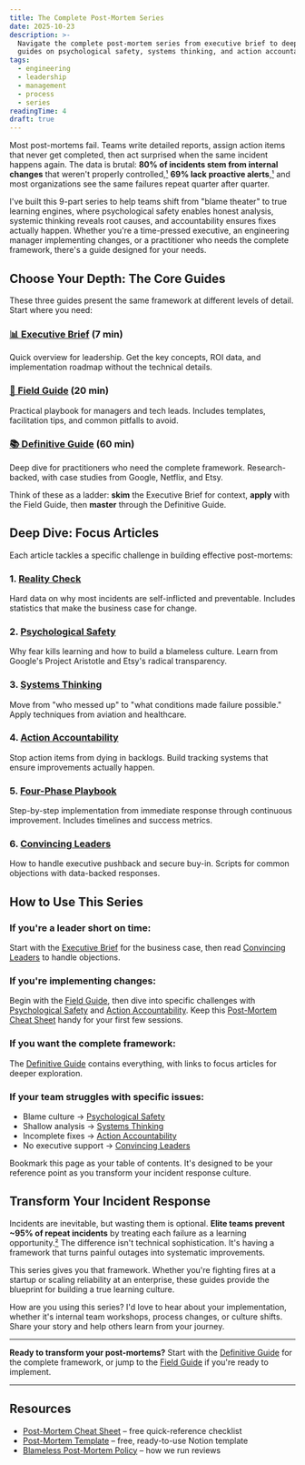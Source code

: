 ```yaml
---
title: The Complete Post-Mortem Series
date: 2025-10-23
description: >-
  Navigate the complete post-mortem series from executive brief to deep-dive
  guides on psychological safety, systems thinking, and action accountability.
tags:
  - engineering
  - leadership
  - management
  - process
  - series
readingTime: 4
draft: true
---
```




Most post-mortems fail. Teams write detailed reports, assign action items that never get completed, then act surprised when the same incident happens again. The data is brutal: **80% of incidents stem from internal changes** that weren't properly controlled,[¹](/articles/post-mortem-definitive-guide#user-content-fn-1) **69% lack proactive alerts**,[¹](/articles/post-mortem-definitive-guide#user-content-fn-1) and most organizations see the same failures repeat quarter after quarter.

I've built this 9-part series to help teams shift from "blame theater" to true learning engines, where psychological safety enables honest analysis, systemic thinking reveals root causes, and accountability ensures fixes actually happen. Whether you're a time-pressed executive, an engineering manager implementing changes, or a practitioner who needs the complete framework, there's a guide designed for your needs.

## Choose Your Depth: The Core Guides

These three guides present the same framework at different levels of detail. Start where you need:

### [📊 Executive Brief](/articles/post-mortem-executive-brief) (7 min)
Quick overview for leadership. Get the key concepts, ROI data, and implementation roadmap without the technical details.

### [🔧 Field Guide](/articles/post-mortem-field-guide) (20 min)
Practical playbook for managers and tech leads. Includes templates, facilitation tips, and common pitfalls to avoid.

### [📚 Definitive Guide](/articles/post-mortem-definitive-guide) (60 min)
Deep dive for practitioners who need the complete framework. Research-backed, with case studies from Google, Netflix, and Etsy.

Think of these as a ladder: **skim** the Executive Brief for context, **apply** with the Field Guide, then **master** through the Definitive Guide.

## Deep Dive: Focus Articles

Each article tackles a specific challenge in building effective post-mortems:

### 1. [Reality Check](/articles/post-mortem-reality-check)
Hard data on why most incidents are self-inflicted and preventable. Includes statistics that make the business case for change.

### 2. [Psychological Safety](/articles/post-mortem-psychological-safety)
Why fear kills learning and how to build a blameless culture. Learn from Google's Project Aristotle and Etsy's radical transparency.

### 3. [Systems Thinking](/articles/post-mortem-systems-thinking)
Move from "who messed up" to "what conditions made failure possible." Apply techniques from aviation and healthcare.

### 4. [Action Accountability](/articles/post-mortem-action-accountability)
Stop action items from dying in backlogs. Build tracking systems that ensure improvements actually happen.

### 5. [Four-Phase Playbook](/articles/post-mortem-implementation-playbook)
Step-by-step implementation from immediate response through continuous improvement. Includes timelines and success metrics.

### 6. [Convincing Leaders](/articles/post-mortem-leadership-buy-in)
How to handle executive pushback and secure buy-in. Scripts for common objections with data-backed responses.

## How to Use This Series

### If you're a leader short on time:
Start with the [Executive Brief](/articles/post-mortem-executive-brief) for the business case, then read [Convincing Leaders](/articles/post-mortem-leadership-buy-in) to handle objections.

### If you're implementing changes:
Begin with the [Field Guide](/articles/post-mortem-field-guide), then dive into specific challenges with [Psychological Safety](/articles/post-mortem-psychological-safety) and [Action Accountability](/articles/post-mortem-action-accountability). Keep this [Post-Mortem Cheat Sheet](https://benjamincharity.notion.site/Post-Mortem-Cheat-Sheet-27b6edefd08e807ab127d93c09411e63) handy for your first few sessions.

### If you want the complete framework:
The [Definitive Guide](/articles/post-mortem-definitive-guide) contains everything, with links to focus articles for deeper exploration.

### If your team struggles with specific issues:
- Blame culture → [Psychological Safety](/articles/post-mortem-psychological-safety)
- Shallow analysis → [Systems Thinking](/articles/post-mortem-systems-thinking)
- Incomplete fixes → [Action Accountability](/articles/post-mortem-action-accountability)
- No executive support → [Convincing Leaders](/articles/post-mortem-leadership-buy-in)

Bookmark this page as your table of contents. It's designed to be your reference point as you transform your incident response culture.

## Transform Your Incident Response

Incidents are inevitable, but wasting them is optional. **Elite teams prevent ~95% of repeat incidents** by treating each failure as a learning opportunity.[²](/articles/post-mortem-definitive-guide#user-content-fn-2) The difference isn't technical sophistication. It's having a framework that turns painful outages into systematic improvements.

This series gives you that framework. Whether you're fighting fires at a startup or scaling reliability at an enterprise, these guides provide the blueprint for building a true learning culture.

How are you using this series? I'd love to hear about your implementation, whether it's internal team workshops, process changes, or culture shifts. Share your story and help others learn from your journey.

---

**Ready to transform your post-mortems?** Start with the [Definitive Guide](/articles/post-mortem-definitive-guide) for the complete framework, or jump to the [Field Guide](/articles/post-mortem-field-guide) if you're ready to implement.

---

## Resources

- [Post-Mortem Cheat Sheet](https://benjamincharity.notion.site/Post-Mortem-Cheat-Sheet-27b6edefd08e807ab127d93c09411e63) – free quick-reference checklist
- [Post-Mortem Template](https://benjamincharity.notion.site/Incident-Postmortem-Template-Blameless-26e6edefd08e80c6829bfffe0e2293fe) – free, ready-to-use Notion template
- [Blameless Post-Mortem Policy](https://benjamincharity.notion.site/Blameless-Post-Mortem-Policy-26e6edefd08e80dbbcffce0093471840) – how we run reviews

